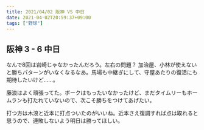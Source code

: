 ```yaml
---
title: 2021/04/02 阪神 VS 中日
date: 2021-04-02T20:59:37+09:00
tags: ["野球"]
---
```


## 阪神 3 - 6 中日

なんで8回は岩崎じゃなかったんだろう。左右の問題？ 加治屋、小林が使えないと勝ちパターンがいなくなるなあ。馬場も中継ぎにして、守屋あたりの復活にも期待したいけど……。

藤浪はよく頑張ってた。ボークはもったいなかったけど、まだタイムリーもホームランも打たれていないので、次こそ勝ちをつけてあげたい。

打つ方は木浪と近本に打点ついたのがいいね。近本さえ復調すれば点は取れると思うので、連敗しないよう明日は勝ってほしい。
